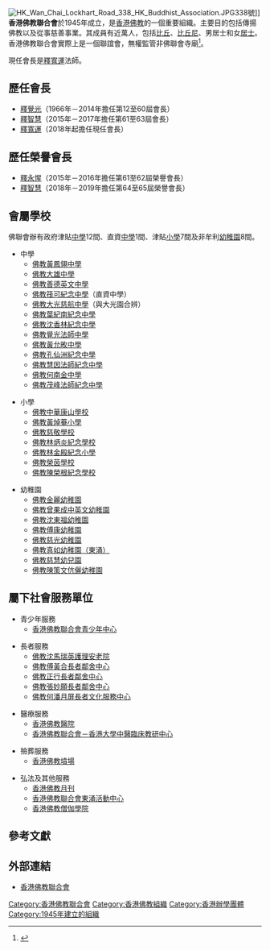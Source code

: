 [[File:HK_Wan_Chai_Lockhart_Road_338_HK_Buddhist_Association.JPG|thumb]]338號]]
{{commonscat|Hong Kong Buddhist Association}}
'''香港佛教聯合會'''於1945年成立，是[[香港佛教|香港佛教]]的一個重要組織。主要目的包括傳揚佛教以及從事慈善事業。其成員有近萬人，包括[[比丘|比丘]]、[[比丘尼|比丘尼]]、男居士和女[[居士|居士]]。香港佛教聯合會實際上是一個聯誼會，無權監管非佛聯會寺廟<ref>{{Cite web|title=佛聯會寶蓮寺拒介入|url=http://news.stheadline.com/dailynews/content_hk/2015/10/14/347840.asp|access-date=2022-01-08|date=2015-10-14|publisher=頭條日報 頭條網|archive-url=https://web.archive.org/web/20151118212604/http://news.stheadline.com/dailynews/content_hk/2015/10/14/347840.asp|archive-date=2015-11-18}}</ref>。

現任會長是[[釋寬運|釋寬運]]法師。

==歷任會長==
*[[釋覺光|釋覺光]]（1966年－2014年擔任第12至60屆會長）
*[[釋智慧|釋智慧]]（2015年－2017年擔任第61至63屆會長）
*[[釋寬運|釋寬運]]（2018年起擔任現任會長）

==歷任榮譽會長==
*[[釋永惺|釋永惺]]（2015年－2016年擔任第61至62屆榮譽會長）
*[[釋智慧|釋智慧]]（2018年－2019年擔任第64至65屆榮譽會長）

==會屬學校==
佛聯會辦有政府津貼[[中學|中學]]12間、直資[[中學|中學]]1間、津貼[[小學|小學]]7間及非牟利[[幼稚園|幼稚園]]8間。

*中學
**[[佛教黃鳳翎中學|佛教黃鳳翎中學]]
**[[佛教大雄中學|佛教大雄中學]]
**[[佛教善德英文中學|佛教善德英文中學]]
**[[佛教筏可紀念中學|佛教筏可紀念中學]]（直資中學）
**[[佛教大光慈航中學|佛教大光慈航中學]]（與大光園合辨）
**[[佛教葉紀南紀念中學|佛教葉紀南紀念中學]]
**[[佛教沈香林紀念中學|佛教沈香林紀念中學]]  
**[[佛教覺光法師中學|佛教覺光法師中學]]  
**[[佛教黃允畋中學|佛教黃允畋中學]]
**[[佛教孔仙洲紀念中學|佛教孔仙洲紀念中學]]
**[[佛教慧因法師紀念中學|佛教慧因法師紀念中學]]
**[[佛教何南金中學|佛教何南金中學]]
**[[佛教茂峰法師紀念中學|佛教茂峰法師紀念中學]]

*小學
**[[佛教中華康山學校|佛教中華康山學校]]
**[[佛教黃焯菴小學|佛教黃焯菴小學]]
**[[佛教慈敬學校|佛教慈敬學校]]
**[[佛教林炳炎紀念學校|佛教林炳炎紀念學校]]  
**[[佛教林金殿紀念小學|佛教林金殿紀念小學]]
**[[佛教榮茵學校|佛教榮茵學校]]
**[[佛教陳榮根紀念學校|佛教陳榮根紀念學校]]

*幼稚園
**[[佛教金麗幼稚園|佛教金麗幼稚園]] 
**[[佛教曾果成中英文幼稚園|佛教曾果成中英文幼稚園]] 
**[[佛教沈東福幼稚園|佛教沈東福幼稚園]]
**[[佛教傅康幼稚園|佛教傅康幼稚園]] 
**[[佛教慈光幼稚園|佛教慈光幼稚園]] 
**[[佛教真如幼稚園（東涌）|佛教真如幼稚園（東涌）]] 
**[[佛教慈慧幼兒園|佛教慈慧幼兒園]]
**[[佛教陳策文伉儷幼稚園|佛教陳策文伉儷幼稚園]]

==屬下社會服務單位==

*青少年服務
**[[香港佛教聯合會青少年中心|香港佛教聯合會青少年中心]]

*長者服務
**[[佛教沈馬瑞英護理安老院|佛教沈馬瑞英護理安老院]]
**[[佛教傅黃合長者鄰舍中心|佛教傅黃合長者鄰舍中心]]
**[[佛教正行長者鄰舍中心|佛教正行長者鄰舍中心]]
**[[佛教張妙願長者鄰舍中心|佛教張妙願長者鄰舍中心]]
**[[佛教何潘月屏長者文化服務中心|佛教何潘月屏長者文化服務中心]]

*醫療服務
**[[香港佛教醫院|香港佛教醫院]]
**[[香港佛教聯合會－香港大學中醫臨床教研中心|香港佛教聯合會－香港大學中醫臨床教研中心]]

*殮葬服務
**[[香港佛教墳場|香港佛教墳場]]

*弘法及其他服務
**[[香港佛教月刊|香港佛教月刊]]
**[[香港佛教聯合會東涌活動中心|香港佛教聯合會東涌活動中心]]
**[[香港佛教僧伽學院|香港佛教僧伽學院]]

==參考文獻==
{{reflist}}

==外部連結==
*[http://www.hkbuddhist.org 香港佛教聯合會]{{Wayback|url=http://www.hkbuddhist.org/ |date=20200510223319 }}

[[Category:香港佛教聯合會|Category:香港佛教聯合會]]
[[Category:香港佛教組織|Category:香港佛教組織]]
[[Category:香港辦學團體|Category:香港辦學團體]]
[[Category:1945年建立的組織|Category:1945年建立的組織]]